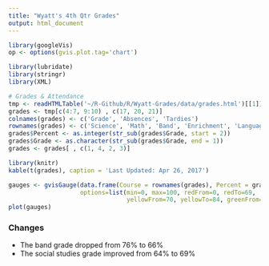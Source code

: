 ```yaml
---
title: "Wyatt's 4th Qtr Grades"
output: html_document
---
```



```r
library(googleVis)
op <- options(gvis.plot.tag='chart')
```

```r
library(lubridate)
library(stringr)
library(XML)

# Grades & Attendance
tmp <- readHTMLTable('~/R-Github/R/Wyatt-Grades/data/grades.html')[[1]]
grades <- tmp[c(4:7, 9:10) , c(17, 20, 21)]
colnames(grades) <- c('Grade', 'Absences', 'Tardies')
rownames(grades) <- c('Science', 'Math', 'Band', 'Enrichment', 'Language Arts', 'Social Studies')
grades$Percent <- as.integer(str_sub(grades$Grade, start = 2))
grades$Grade <- as.character(str_sub(grades$Grade, end = 1))
grades <- grades[ , c(1, 4, 2, 3)]
```

```r
library(knitr)
kable(t(grades), caption = 'Last Updated: Apr 26, 2017')
```

```r
gauges <- gvisGauge(data.frame(Course = rownames(grades), Percent = grades$Percent), 
                    options=list(min=0, max=100, redFrom=0, redTo=69, 
                                 yellowFrom=70, yellowTo=84, greenFrom=85, greenTo=100))
plot(gauges)
```

### Changes
* The band grade dropped from 76% to 66%
* The social studies grade improved from 64% to 69%
